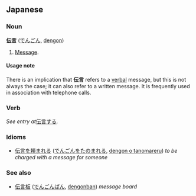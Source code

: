 == Japanese ==
=== Noun ===
'''[[伝]][[言]]''' ([[でんごん]], [[dengon]])

# [[Message]].

==== Usage note ====
There is an implication that '''伝言''' refers to a [[verbal]] message, but this is not always the case; it can also refer to a written message.  It is frequently used in association with telephone calls.

{{sectstub}}

=== Verb ===
''See entry at ''[[伝言する]]''.''

=== Idioms ===
*[[伝言を頼まれる]] ([[でんごんをたのまれる]], [[dengon o tanomareru]]) ''to be charged with a message for someone''

=== See also ===
*[[伝言板]] ([[でんごんばん]], [[dengonban]]) ''message board''